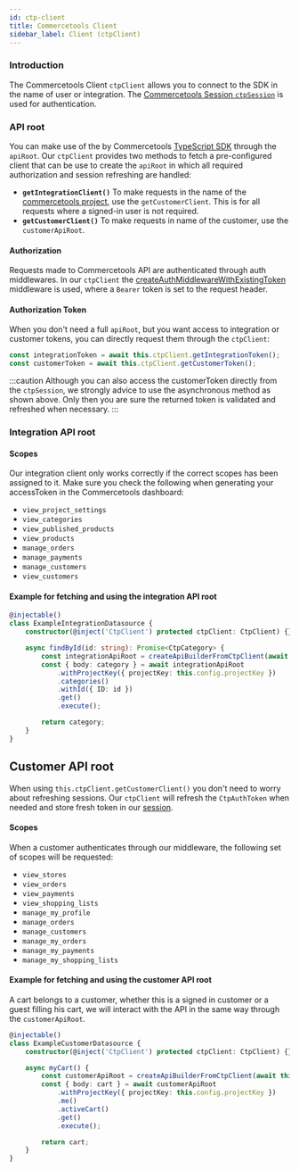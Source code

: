```yaml
---
id: ctp-client
title: Commercetools Client
sidebar_label: Client (ctpClient)
---
```



<CodePackage name="@deity/falcon-commercetools-module" />

### Introduction
The Commercetools Client `ctpClient` allows you to connect to the SDK in the name of user or integration. The [Commercetools Session `ctpSession`](./ctp-session) is used for authentication.

### API root
You can make use of the by Commercetools [TypeScript SDK](https://commercetools.github.io/nodejs/sdk) through the `apiRoot`. Our `ctpClient` provides two methods to fetch a pre-configured client that can be use to create the `apiRoot` in which all required authorization and session refreshing are handled:
- **`getIntegrationClient()`**
To make requests in the name of the [commercetools project](https://docs.commercetools.com/merchant-center/projects), use the `getCustomerClient`. This is for all requests where a signed-in user is not required.
- **`getCustomerClient()`**
To make requests in name of the customer, use the `customerApiRoot`.

#### Authorization
Requests made to Commercetools API are authenticated through auth middlewares. In our `ctpClient` the [createAuthMiddlewareWithExistingToken](https://commercetools.github.io/nodejs/sdk/api/sdkMiddlewareAuth.html#createauthmiddlewarewithexistingtokenauthorization-options) middleware is used, where a `Bearer` token is set to the request header.

#### Authorization Token
When you don't need a full `apiRoot`, but you want access to integration or customer tokens, you can directly request them through the `ctpClient`:

```typescript
const integrationToken = await this.ctpClient.getIntegrationToken();
const customerToken = await this.ctpClient.getCustomerToken();
```
:::caution
Although you can also access the customerToken directly from the `ctpSession`, we strongly advice to use the asynchronous method as shown above. Only then you are sure the returned token is validated and refreshed when necessary.
:::


### Integration API root

#### Scopes
Our integration client only works correctly if the correct scopes has been assigned to it. Make sure you check the following when generating your accessToken in the Commercetools dashboard:
- `view_project_settings`
- `view_categories`
- `view_published_products`
- `view_products`
- `manage_orders`
- `manage_payments`
- `manage_customers`
- `view_customers`

#### Example for fetching and using the integration API root
```ts
@injectable()
class ExampleIntegrationDatasource {
    constructor(@inject('CtpClient') protected ctpClient: CtpClient) {}

    async findById(id: string): Promise<CtpCategory> {
        const integrationApiRoot = createApiBuilderFromCtpClient(await this.ctpClient.getIntegrationClient(), this.config.url);
        const { body: category } = await integrationApiRoot
            .withProjectKey({ projectKey: this.config.projectKey })
            .categories()
            .withId({ ID: id })
            .get()
            .execute();

        return category;
    }
}
```
## Customer API root
When using `this.ctpClient.getCustomerClient()` you don't need to worry about refreshing sessions. Our `ctpClient` will refresh the `CtpAuthToken` when needed and store fresh token in our [session](./ctp-session).

#### Scopes
When a customer authenticates through our middleware, the following set of scopes will be requested:
- `view_stores`
- `view_orders`
- `view_payments`
- `view_shopping_lists`
- `manage_my_profile`
- `manage_orders`
- `manage_customers`
- `manage_my_orders`
- `manage_my_payments`
- `manage_my_shopping_lists`

#### Example for fetching and using the customer API root
A cart belongs to a customer, whether this is a signed in customer or a guest filling his cart, we will interact with the API in the same way through the `customerApiRoot`.

```ts
@injectable()
class ExampleCustomerDatasource {
    constructor(@inject('CtpClient') protected ctpClient: CtpClient) {}

    async myCart() {
        const customerApiRoot = createApiBuilderFromCtpClient(await this.ctpClient.getCustomerClient(), this.config.url);
        const { body: cart } = await customerApiRoot
            .withProjectKey({ projectKey: this.config.projectKey })
            .me()
            .activeCart()
            .get()
            .execute();

        return cart;
    }
}
```
